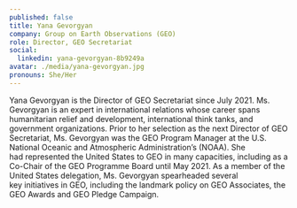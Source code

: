 ```yaml
---
published: false
title: Yana Gevorgyan
company: Group on Earth Observations (GEO)
role: Director, GEO Secretariat
social:
  linkedin: yana-gevorgyan-8b9249a
avatar: ./media/yana-gevorgyan.jpg
pronouns: She/Her
---
```

Yana Gevorgyan is the Director of GEO Secretariat since July 2021. Ms. Gevorgyan is an expert in international relations whose career spans humanitarian relief and development, international think tanks, and government organizations. Prior to her selection as the next Director of GEO Secretariat, Ms. Gevorgyan was the GEO Program Manager at the U.S. National Oceanic and Atmospheric Administration’s (NOAA). She had represented the United States to GEO in many capacities, including as a Co-Chair of the GEO Programme Board until May 2021. As a member of the United States delegation, Ms. Gevorgyan spearheaded several key initiatives in GEO, including the landmark policy on GEO Associates, the GEO Awards and GEO Pledge Campaign. 